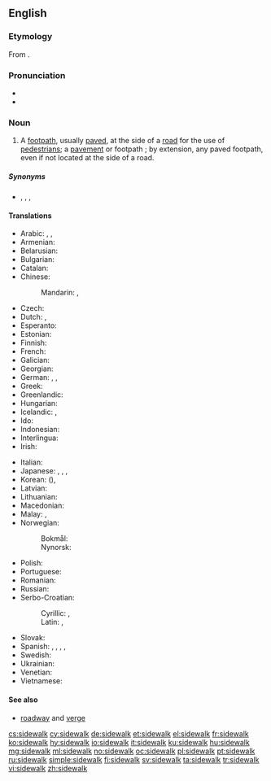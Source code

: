 ==English==
{{wikipedia}}

===Etymology===
From {{compound|side|walk|lang=en}}.

===Pronunciation===
* {{IPA|/saɪdwɔːk/|lang=en}}
* {{audio|en-us-sidewalk.ogg|Audio (US)|lang=en}}

===Noun===
{{en-noun}}

# {{context|US|lang=en}} A [[footpath]], usually [[pave]]d, at the side of a [[road]] for the use of [[pedestrian]]s; a [[pavement]] {{qualifier|UK}} or footpath {{qualifier|Australia}}; by extension, any paved footpath, even if not located at the side of a road.

=====Synonyms=====
* {{sense|paved footpath}} {{l/en|footpath}}, {{l/en|footway}}, {{l/en|platform}}, {{l/en|pavement}}

====Translations====
{{trans-top|paved footpath}}
* Arabic: {{t|ar|رَصِيف|m}}, {{t|ar|طَوَار|m}}, {{t|ar|طُوَار|m}}
* Armenian: {{t|hy|մայթ}}
* Belarusian: {{t|be|тратуар|m|tr=tratuár|sc=Cyrl}}
* Bulgarian: {{t|bg|тротоар|m|tr=trotoár|sc=Cyrl}}
* Catalan: {{t+|ca|vorera|f}}
* Chinese:
*: Mandarin: {{t+|cmn|人行道|tr=rénxíngdào|sc=Hani}}, {{t+|cmn|步道|tr=bùdào|sc=Hani}}
* Czech: {{t+|cs|chodník|m}}
* Dutch: {{t+|nl|stoep|f|m}}, {{t+|nl|trottoir|n}}
* Esperanto: {{t|eo|trotuaro}}
* Estonian: {{t|et|sillutis}}
* Finnish: {{t+|fi|jalkakäytävä}}
* French: {{t+|fr|trottoir|m}}
* Galician: {{t|gl|beirarrúa|f}}
* Georgian: {{t|ka|ტროტუარი}}
* German: {{t+|de|Bürgersteig|m}}, {{t+|de|Gehweg|m}}, {{t+|de|Gehsteig|m}}
* Greek: {{t+|el|πεζοδρόμιο|n}}
* Greenlandic: {{t|kl|aqqutissiaq}}
* Hungarian: {{t+|hu|járda}}
* Icelandic: {{t|is|gangstétt|f}}, {{t|is|fortóv|n}}
* Ido: {{t+|io|trotuaro}}
* Indonesian: {{t+|id|trotoar}}
* Interlingua: {{t|ia|trottoir}}
* Irish: {{t|ga|cosán|m}}
{{trans-mid}}
* Italian: {{t+|it|marciapiede|m}}
* Japanese: {{t+|ja|歩道|tr=ほどう, hodō}}, {{t+|ja|舗道|tr=ほどう, hodō}}, {{t|ja|舗装|tr=ほそう, hosō}}, {{t+|ja|人道|tr=じんどう, jindō|sc=Jpan}}
* Korean: {{t+|ko|보도|sc=Kore}} ({{t+|ko|步道|sc=Kore}}), {{t+|ko|인도|sc=Kore}}
* Latvian: {{t|lv|trotuārs|m}}
* Lithuanian: {{t+|lt|danga|f}}
* Macedonian: {{t|mk|тротоар|m|tr=trotoár}}
* Malay: {{t|ms|laluan jalan kaki}}, {{t|ms|trotoar}}
* Norwegian:
*: Bokmål: {{t|nb|fortau|n}}
*: Nynorsk: {{t|nn|fortau|n}}
* Polish: {{t+|pl|chodnik|m}}
* Portuguese: {{t+|pt|calçada|f}}
* Romanian: {{t+|ro|trotuar|n}}
* Russian: {{t+|ru|тротуа́р|m}}
* Serbo-Croatian:
*: Cyrillic: {{t|sh|тротоар|m}}, {{t|sh|плочник|m}}
*: Latin: {{t+|sh|trotoar|m}}, {{t+|sh|pločnik|m}}
* Slovak: {{t|sk|chodník|m}}
* Spanish: {{t+|es|acera|f}}, {{t+|es|andén|m}} {{qualifier|Colombia}}, {{t+|es|banqueta|f}} {{qualifier|Guatemala|Mexico}}, {{t+|es|escarpa|f}} {{qualifier|Southeastern Mexico}}, {{t+|es|vereda|f}} {{qualifier|Argentina|Chile|Paraguay|Uruguay}}
* Swedish: {{t+|sv|trottoar}}
* Ukrainian: {{t|uk|тротуар|m|tr=trotuár|sc=Cyrl}}
* Venetian: {{t+|vec|marciapìe|m}}
* Vietnamese: {{t+|vi|vỉa hè}}
{{trans-bottom}}

====See also====
* [[roadway]] and [[verge]]

[[cs:sidewalk]]
[[cy:sidewalk]]
[[de:sidewalk]]
[[et:sidewalk]]
[[el:sidewalk]]
[[fr:sidewalk]]
[[ko:sidewalk]]
[[hy:sidewalk]]
[[io:sidewalk]]
[[it:sidewalk]]
[[ku:sidewalk]]
[[hu:sidewalk]]
[[mg:sidewalk]]
[[ml:sidewalk]]
[[no:sidewalk]]
[[oc:sidewalk]]
[[pl:sidewalk]]
[[pt:sidewalk]]
[[ru:sidewalk]]
[[simple:sidewalk]]
[[fi:sidewalk]]
[[sv:sidewalk]]
[[ta:sidewalk]]
[[tr:sidewalk]]
[[vi:sidewalk]]
[[zh:sidewalk]]